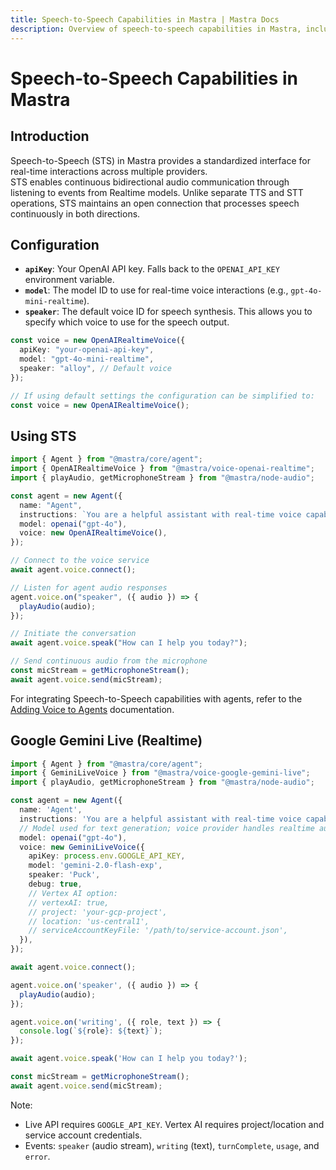 ```yaml
---
title: Speech-to-Speech Capabilities in Mastra | Mastra Docs
description: Overview of speech-to-speech capabilities in Mastra, including real-time interactions and event-driven architecture.
---
```


# Speech-to-Speech Capabilities in Mastra

## Introduction

Speech-to-Speech (STS) in Mastra provides a standardized interface for real-time interactions across multiple providers.  
STS enables continuous bidirectional audio communication through listening to events from Realtime models. Unlike separate TTS and STT operations, STS maintains an open connection that processes speech continuously in both directions.

## Configuration

- **`apiKey`**: Your OpenAI API key. Falls back to the `OPENAI_API_KEY` environment variable.
- **`model`**: The model ID to use for real-time voice interactions (e.g., `gpt-4o-mini-realtime`).
- **`speaker`**: The default voice ID for speech synthesis. This allows you to specify which voice to use for the speech output.

```typescript
const voice = new OpenAIRealtimeVoice({
  apiKey: "your-openai-api-key",
  model: "gpt-4o-mini-realtime",
  speaker: "alloy", // Default voice
});

// If using default settings the configuration can be simplified to:
const voice = new OpenAIRealtimeVoice();
```

## Using STS

```typescript
import { Agent } from "@mastra/core/agent";
import { OpenAIRealtimeVoice } from "@mastra/voice-openai-realtime";
import { playAudio, getMicrophoneStream } from "@mastra/node-audio";

const agent = new Agent({
  name: "Agent",
  instructions: `You are a helpful assistant with real-time voice capabilities.`,
  model: openai("gpt-4o"),
  voice: new OpenAIRealtimeVoice(),
});

// Connect to the voice service
await agent.voice.connect();

// Listen for agent audio responses
agent.voice.on("speaker", ({ audio }) => {
  playAudio(audio);
});

// Initiate the conversation
await agent.voice.speak("How can I help you today?");

// Send continuous audio from the microphone
const micStream = getMicrophoneStream();
await agent.voice.send(micStream);
```

For integrating Speech-to-Speech capabilities with agents, refer to the [Adding Voice to Agents](../agents/adding-voice.mdx) documentation.

## Google Gemini Live (Realtime)

```typescript
import { Agent } from "@mastra/core/agent";
import { GeminiLiveVoice } from "@mastra/voice-google-gemini-live";
import { playAudio, getMicrophoneStream } from "@mastra/node-audio";

const agent = new Agent({
  name: 'Agent',
  instructions: 'You are a helpful assistant with real-time voice capabilities.',
  // Model used for text generation; voice provider handles realtime audio
  model: openai("gpt-4o"),
  voice: new GeminiLiveVoice({
    apiKey: process.env.GOOGLE_API_KEY,
    model: 'gemini-2.0-flash-exp',
    speaker: 'Puck',
    debug: true,
    // Vertex AI option:
    // vertexAI: true, 
    // project: 'your-gcp-project', 
    // location: 'us-central1',
    // serviceAccountKeyFile: '/path/to/service-account.json',
  }),
});

await agent.voice.connect();

agent.voice.on('speaker', ({ audio }) => {
  playAudio(audio);
});

agent.voice.on('writing', ({ role, text }) => {
  console.log(`${role}: ${text}`);
});

await agent.voice.speak('How can I help you today?');

const micStream = getMicrophoneStream();
await agent.voice.send(micStream);
```

Note:
- Live API requires `GOOGLE_API_KEY`. Vertex AI requires project/location and service account credentials.
- Events: `speaker` (audio stream), `writing` (text), `turnComplete`, `usage`, and `error`.
